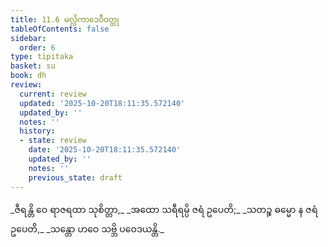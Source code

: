 ```yaml
---
title: 11.6 မလ္လိကာဒေဝီဝတ္ထု
tableOfContents: false
sidebar:
  order: 6
type: tipitaka
basket: su
book: dh
review:
  current: review
  updated: '2025-10-20T18:11:35.572140'
  updated_by: ''
  notes: ''
  history:
  - state: review
    date: '2025-10-20T18:11:35.572140'
    updated_by: ''
    notes: ''
    previous_state: draft
---
```



<DynamicBreadcrumb />


<ReviewStatus review={frontmatter.review} showDetails={true} />

<HypothesisAnnotation frontmatter={frontmatter} />

<Division number="151" book="dh" e="ch" v="18" p="36">

<Paragraph number="162" type="verses" book="dh">
_ဇီရန္တိ ဝေ ရာဇရထာ သုစိတ္တာ,_  
_အထော သရီရမ္ပိ ဇရံ ဥပေတိ;_  
_သတဉ္စ ဓမ္မော န ဇရံ ဥပေတိ,_  
_သန္တော ဟဝေ သဗ္ဘိ ပဝေဒယန္တိ._
</Paragraph>
</Division>